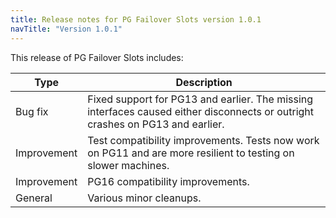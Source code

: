 ```yaml
---
title: Release notes for PG Failover Slots version 1.0.1
navTitle: "Version 1.0.1"
---
```


This release of PG Failover Slots includes:

|  Type   |               Description               |
| ------- | --------------------------------------- |
| Bug fix | Fixed support for PG13 and earlier.  The missing interfaces caused either disconnects or outright crashes on PG13 and earlier. |
| Improvement | Test compatibility improvements.  Tests now work on PG11 and are more resilient to testing on slower machines. |
| Improvement | PG16 compatibility improvements. |
| General | Various minor cleanups. |